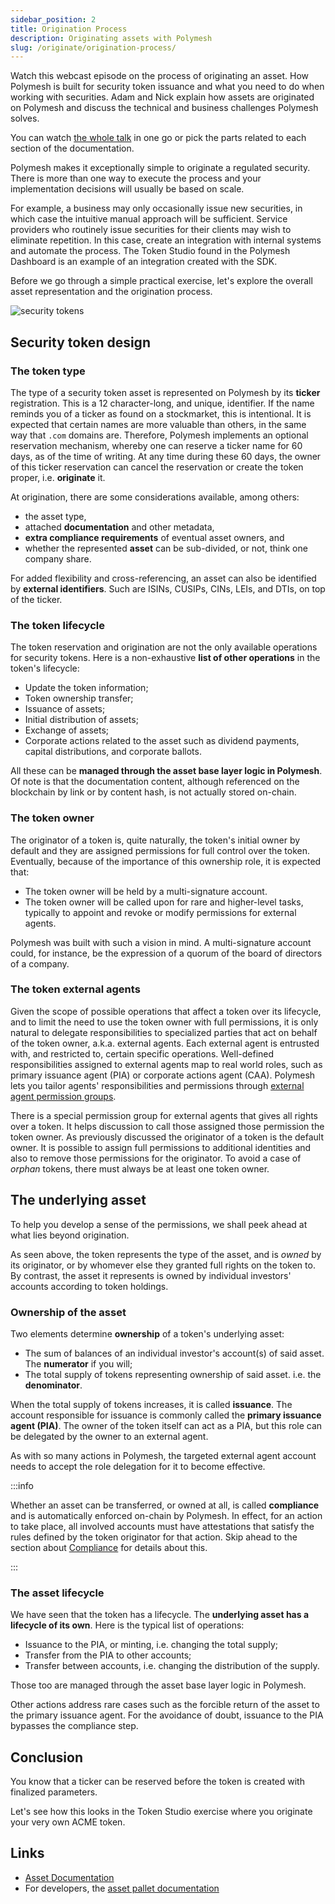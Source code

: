 ```yaml
---
sidebar_position: 2
title: Origination Process
description: Originating assets with Polymesh
slug: /originate/origination-process/
---
```


<OverviewVideoBox title="Originating an asset" videoId="Wyp6ljYhm4w">

Watch this webcast episode on the process of originating an asset. How Polymesh is built for security token issuance and what you need to do when working with securities. Adam and Nick explain how assets are originated on Polymesh and discuss the technical and business challenges Polymesh solves.

You can watch [the whole talk](/docs/resources/polymesh-webcast) in one go or pick the parts related to each section of the documentation.

</OverviewVideoBox>

Polymesh makes it exceptionally simple to originate a regulated security. There is more than one way to execute the process and your implementation decisions will usually be based on scale.

For example, a business may only occasionally issue new securities, in which case the intuitive manual approach will be sufficient. Service providers who routinely issue securities for their clients may wish to eliminate repetition. In this case, create an integration with internal systems and automate the process. The Token Studio found in the Polymesh Dashboard is an example of an integration created with the SDK.

Before we go through a simple practical exercise, let's explore the overall asset representation and the origination process.

![security tokens](images/security_tokens.png)

## Security token design

### The token type

The type of a security token asset is represented on Polymesh by its **ticker** registration. This is a 12 character-long, and unique, identifier. If the name reminds you of a ticker as found on a stockmarket, this is intentional. It is expected that certain names are more valuable than others, in the same way that `.com` domains are. Therefore, Polymesh implements an optional reservation mechanism, whereby one can reserve a ticker name for 60 days, as of the time of writing. At any time during these 60 days, the owner of this ticker reservation can cancel the reservation or create the token proper, i.e. **originate** it.

At origination, there are some considerations available, among others:

- the asset type,
- attached **documentation** and other metadata,
- **extra compliance requirements** of eventual asset owners, and
- whether the represented **asset** can be sub-divided, or not, think one company share.

For added flexibility and cross-referencing, an asset can also be identified by **external identifiers**. Such are ISINs, CUSIPs, CINs, LEIs, and DTIs, on top of the ticker.

### The token lifecycle

The token reservation and origination are not the only available operations for security tokens. Here is a non-exhaustive **list of other operations** in the token's lifecycle:

- Update the token information;
- Token ownership transfer;
- Issuance of assets;
- Initial distribution of assets;
- Exchange of assets;
- Corporate actions related to the asset such as dividend payments, capital distributions, and corporate ballots.

All these can be **managed through the asset base layer logic in Polymesh**. Of note is that the documentation content, although referenced on the blockchain by link or by content hash, is not actually stored on-chain.

### The token owner

The originator of a token is, quite naturally, the token's initial owner by default and they are assigned permissions for full control over the token. Eventually, because of the importance of this ownership role, it is expected that:

- The token owner will be held by a multi-signature account.
- The token owner will be called upon for rare and higher-level tasks, typically to appoint and revoke or modify permissions for external agents.

Polymesh was built with such a vision in mind. A multi-signature account could, for instance, be the expression of a quorum of the board of directors of a company.

### The token external agents

Given the scope of possible operations that affect a token over its lifecycle, and to limit the need to use the token owner with full permissions, it is only natural to delegate responsibilities to specialized parties that act on behalf of the token owner, a.k.a. external agents. Each external agent is entrusted with, and restricted to, certain specific operations. Well-defined responsibilities assigned to external agents map to real world roles, such as primary issuance agent (PIA) or corporate actions agent (CAA). Polymesh lets you tailor agents' responsibilities and permissions through [external agent permission groups](/docs/settlement/settlement-agents/).

There is a special permission group for external agents that gives all rights over a token. It helps discussion to call those assigned those permission the token owner. As previously discussed the originator of a token is the default owner. It is possible to assign full permissions to additional identities and also to remove those permissions for the originator. To avoid a case of _orphan_ tokens, there must always be at least one token owner.

## The underlying asset

To help you develop a sense of the permissions, we shall peek ahead at what lies beyond origination.

As seen above, the token represents the type of the asset, and is _owned_ by its originator, or by whomever else they granted full rights on the token to. By contrast, the asset it represents is owned by individual investors' accounts according to token holdings.

### Ownership of the asset

Two elements determine **ownership** of a token's underlying asset:

- The sum of balances of an individual investor's account(s) of said asset. The **numerator** if you will;
- The total supply of tokens representing ownership of said asset. i.e. the **denominator**.

When the total supply of tokens increases, it is called **issuance**. The account responsible for issuance is commonly called the **primary issuance agent (PIA)**. The owner of the token itself can act as a PIA, but this role can be delegated by the owner to an external agent.

As with so many actions in Polymesh, the targeted external agent account needs to accept the role delegation for it to become effective.

:::info

Whether an asset can be transferred, or owned at all, is called **compliance** and is automatically enforced on-chain by Polymesh. In effect, for an action to take place, all involved accounts must have attestations that satisfy the rules defined by the token originator for that action. Skip ahead to the section about [Compliance](../compliance/) for details about this.

:::

### The asset lifecycle

We have seen that the token has a lifecycle. The **underlying asset has a lifecycle of its own**. Here is the typical list of operations:

- Issuance to the PIA, or minting, i.e. changing the total supply;
- Transfer from the PIA to other accounts;
- Transfer between accounts, i.e. changing the distribution of the supply.

Those too are managed through the asset base layer logic in Polymesh.

Other actions address rare cases such as the forcible return of the asset to the primary issuance agent. For the avoidance of doubt, issuance to the PIA bypasses the compliance step.

## Conclusion

You know that a ticker can be reserved before the token is created with finalized parameters.

Let's see how this looks in the Token Studio exercise where you originate your very own ACME token.

## Links

- [Asset Documentation](/polymesh-docs/primitives/assets/)
- For developers, the [asset pallet documentation](https://docs.polymesh.live/pallet_asset/index.html)
